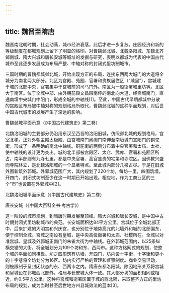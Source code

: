 ```yaml
---
---
---
```

title: 魏晋至隋唐
---




魏晋南北朝时期，社会动荡，城市经济衰落，此后才进一步复苏。庄园经济和新的等级制度在都城规划上留下了明显的烙印。对曹魏邺北城、北魏洛阳城、东魏北齐邺南城、隋大兴城和唐长安城等城址的发掘与研究，表明以都城为代表的中国古代城市至此逐步发展成为布局严整、中轴对称的封闭式里坊制城市。

三国时期的曹魏都城邺北城，开始出现方正的布局，连接东西两大城门的大道将全城分为南北两大部分。北区为宫殿、苑囿、官署和贵族居住区（“戚里”），宫城建于城的北部中央，官署集中于宫城前的司马门外。南区为一般衙署和里坊等。北区大于南区。位于全城中部、由外朝前殿文昌殿南伸的南北向大道，经宫城南门，直通南垣中央城门中阳门，形成全城的中轴线[1]。至此，中国古代早期都城中分散的宫殿区布局被中轴对称的规划格局所取代，曹魏邺北城的这种平面规划，对后世中国古代城市的发展产生了深远的影响。



曹魏邺城平面示意（《中国古代建筑史》第二卷）

北魏洛阳城的主要部分仍沿用东汉至西晋的洛阳旧城，仿照邺北城的规划格局，宫室北移。正对外朝主殿太极殿、由宫城南门阊阖门南伸至南垣城门宣阳门的铜驼街，形成了一条明确的南北中轴线。铜驼街的两侧分布着中央官署和太庙、太社，使中轴线的设计更为突出。城的北半部被宫殿区、太仓、武库、官署和苑囿区所占，南半部则有九寺七里，都是中央官署、高官显贵的宅第和寺院区。因佛教兴盛而寺院林立，是北魏洛阳城的一个显著特点。至此城内部分几被占尽。于是在旧城外围新筑外郭城。外郭城范围广大，其内规划了320个坊，每坊一里，四围筑墙，开四门，封闭式坊制至少在这一时期已开始出现。相应地，作为工商业区的三个“市”也设置在外郭城中[2]。



北魏洛阳城平面示意（《中国古代建筑史》第二卷）

唐长安城（《中国大百科全书·考古学》）



这一阶段的城市规划，到隋唐时期发展至顶峰。隋大兴城和唐长安城，是中国中古时期封闭式里坊制城市的典范。长安城面积达84平方公里。宫城位于全城北部正中，后来扩建的大明宫和兴庆宫，也分别位于地势高亢的北墙外和城的北部偏东，便于控制全城。宫城之南设有皇城，是中央高级衙署和太庙、社稷所在。全城以对准宫城、皇城及外郭城正南门的朱雀大街为中轴线。在外郭城范围内，以25条纵横交错的大街，将全城划分为109个坊和东、西两市。这种方格网式的规划，使整个城的平面如同棋盘。坊之四周筑有坊墙，开四门，坊内设十字街，十字街和更小的十字巷将全坊划分为16区。坊内实行严格的管理和督察制度。商业交易活动，则被限制于呈封闭状态的东、西两市之内。隋唐东都洛阳城，除因地形关系将宫城和皇城设在郭城西北部外，格局与长安城大体一致。其大部分坊的面积相同或相近，约0.5平方公里。这种将宫城和衙署区置于城的西北隅，采取整齐方正的里坊布局的规划，成为当时甚至后世地方州县城效法的蓝本[3]。